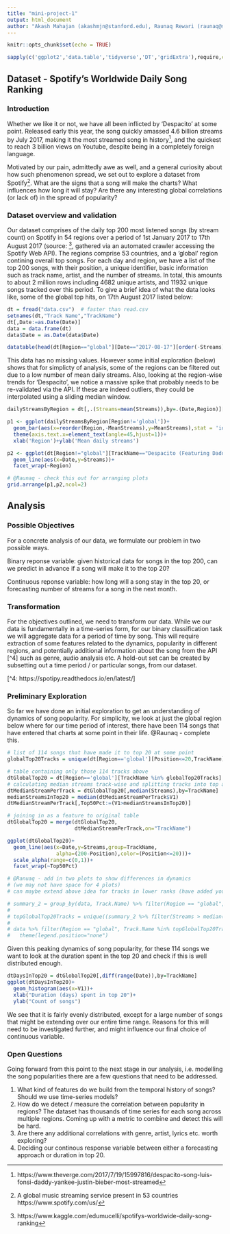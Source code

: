 ```yaml
---
title: "mini-project-1"
output: html_document
author: "Akash Mahajan (akashmjn@stanford.edu), Raunaq Rewari (raunaq@stanford.edu)"
---
```


```r
knitr::opts_chunk$set(echo = TRUE)
```

```r
sapply(c('ggplot2','data.table','tidyverse','DT','gridExtra'),require,character.only=TRUE)
```

## Dataset - Spotify's Worldwide Daily Song Ranking

### Introduction

Whether we like it or not, we have all been inflicted by 'Despacito' at some point. Released early this year, the song quickly amassed 4.6 billion streams by July 2017, making it the most streamed song in history[^1], and the quickest to reach 3 billion views on Youtube, despite being in a completely foreign language.

Motivated by our pain, admittedly awe as well, and a general curiosity about how such phenomenon spread, we set out to explore a dataset from Spotify[^2]. What are the signs that a song will make the charts? What influences how long it will stay? Are there any interesting global correlations (or lack of) in the spread of popularity? 

[^1]: https://www.theverge.com/2017/7/19/15997816/despacito-song-luis-fonsi-daddy-yankee-justin-bieber-most-streamed

[^2]: A global music streaming service present in 53 countries https://www.spotify.com/us/

### Dataset overview and validation

Our dataset comprises of the daily top 200 most listened songs (by stream count) on Spotify in 54 regions over a period of 1st January 2017 to 17th August 2017 (source: [^3], gathered via an automated crawler accessing the Spotify Web API).
The regions comprise 53 countries, and a 'global' region contining overall top songs. For each day and region, we have a list of the top 200 songs, with their position, a unique identifier, basic information such as track name, artist, and the number of streams. In total, this amounts to about 2 million rows including 4682 unique artists, and 11932 unique songs tracked over this period. 
To give a brief idea of what the data looks like, some of the global top hits, on 17th August 2017 listed below:

[^3]: https://www.kaggle.com/edumucelli/spotifys-worldwide-daily-song-ranking 

```r

dt = fread("data.csv")  # faster than read.csv 
setnames(dt,"Track Name","TrackName")
dt[,Date:=as.Date(Date)]
data = data.frame(dt)
data$Date = as.Date(data$Date)

datatable(head(dt[Region=="global"][Date=="2017-08-17"][order(-Streams)],20),options = list(pageLength=5))

```

This data has no missing values. However some initial exploration (below) shows that for simplicty of analysis, some of the regions can be filtered out due to a low number of mean daily streams. Also, looking at the region-wise trends for 'Despacito', we notice a massive spike that probably needs to be re-validated via the API. If these are indeed outliers, they could be interpolated using a sliding median window. 

```r

dailyStreamsByRegion = dt[,.(Streams=mean(Streams)),by=.(Date,Region)][,.(MeanStreams=mean(Streams)),by=Region]

p1 <- ggplot(dailyStreamsByRegion[Region!='global'])+
  geom_bar(aes(x=reorder(Region,-MeanStreams),y=MeanStreams),stat = 'identity')+
  theme(axis.text.x=element_text(angle=45,hjust=1))+
  xlab('Region')+ylab('Mean daily streams')

p2 <- ggplot(dt[Region!="global"][TrackName=="Despacito (Featuring Daddy Yankee)"])+
  geom_line(aes(x=Date,y=Streams))+
  facet_wrap(~Region)

# @Raunaq - check this out for arranging plots
grid.arrange(p1,p2,ncol=2)

```


## Analysis

### Possible Objectives

For a concrete analysis of our data, we formulate our problem in two possible ways.

Binary reponse variable: given historical data for songs in the top 200, can we predict in advance if a song will make it to the top 20? 

Continuous reponse variable: how long will a song stay in the top 20, or forecasting number of streams for a song in the next month. 

### Transformation

For the objectives outlined, we need to transform our data. While we our data is fundamentally in a time-series form, for our binary classification task we will aggregate data for a period of time by song. This will require extraction of some features related to the dynamics, popularity in different regions, and potentially additional information about the song from the API [^4] such as genre, audio analysis etc. A hold-out set can be created by subsetting out a time period / or particular songs, from our dataset. 

[^4: https://spotipy.readthedocs.io/en/latest/]

### Preliminary Exploration

So far we have done an initial exploration to get an understanding of dynamics of song popularity. For simplicity, we look at just the global region below where for our time period of interest, there have been 114 songs that have entered that charts at some point in their life. @Raunaq - complete this.

```r

# list of 114 songs that have made it to top 20 at some point
globalTop20Tracks = unique(dt[Region=='global'][Position<=20,TrackName])

# table containing only those 114 tracks above
dtGlobalTop20 = dt[Region=='global'][TrackName %in% globalTop20Tracks]
# calculating median streams track-wise and splitting tracks into top and bottom 50pctile
dtMedianStreamPerTrack = dtGlobalTop20[,median(Streams),by=TrackName]
medianStreamsInTop20 = median(dtMedianStreamPerTrack$V1)
dtMedianStreamPerTrack[,Top50Pct:=(V1>medianStreamsInTop20)]

# joining in as a feature to original table
dtGlobalTop20 = merge(dtGlobalTop20,
                      dtMedianStreamPerTrack,on="TrackName")

ggplot(dtGlobalTop20)+
  geom_line(aes(x=Date,y=Streams,group=TrackName,
                alpha=(200-Position),color=(Position<=20)))+
  scale_alpha(range=c(0,1))+
  facet_wrap(~Top50Pct)

# @Ranuaq - add in two plots to show differences in dynamics 
# (we may not have space for 4 plots)
# can maybe extend above idea for tracks in lower ranks (have added your code here for reference as well)

# summary_2 = group_by(data, Track.Name) %>% filter(Region == "global", Position <= 20)
# 
# topGlobalTop20Tracks = unique((summary_2 %>% filter(Streams > median(summary_2$Streams)))$Track.Name)[(1:50)]
# 
# data %>% filter(Region == "global", Track.Name %in% topGlobalTop20Tracks) %>% ggplot() + geom_line(mapping = aes(x=Date, y=Streams, color = Track.Name), alpha=0.6)+
#   theme(legend.position="none")

```

Given this peaking dynamics of song popularity, for these 114 songs we want to look at the duration spent in the top 20 and check if this is well distributed enough. 

```r
dtDaysInTop20 = dtGlobalTop20[,diff(range(Date)),by=TrackName]
ggplot(dtDaysInTop20)+
  geom_histogram(aes(x=V1))+
  xlab("Duration (days) spent in top 20")+
  ylab("Count of songs")
```

We see that it is fairly evenly distributed, except for a large number of songs that might be extending over our entire time range. Reasons for this will need to be investigated further, and might influence our final choice of continuous variable. 

### Open Questions

Going forward from this point to the next stage in our analysis, i.e. modelling the song popularities there are a few questions that need to be addressed. 

1. What kind of features do we build from the temporal history of songs? Should we use time-series models?
2. How do we detect / measure the correlation between popularity in regions? The dataset has thousands of time series for each song across multiple regions. Coming up with a metric to combine and detect this will be hard. 
3. Are there any additional correlations with genre, artist, lyrics etc. worth exploring?
4. Deciding our continous response variable between either a forecasting approach or duration in top 20. 

